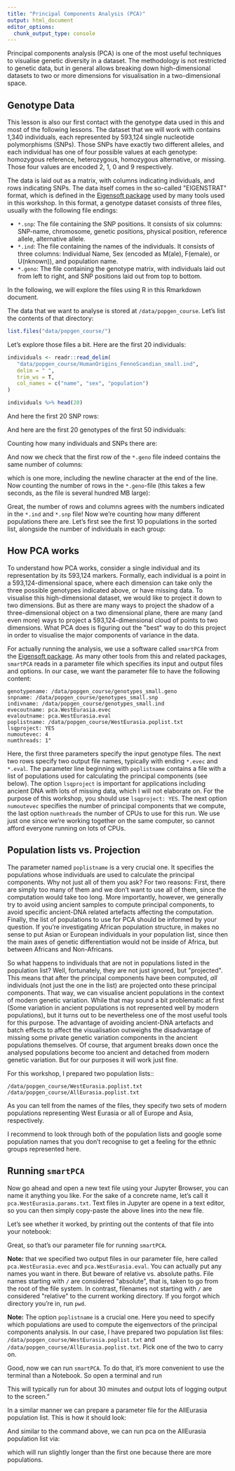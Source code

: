 ```yaml
---
title: "Principal Components Analysis (PCA)"
output: html_document
editor_options: 
  chunk_output_type: console
---
```


Principal components analysis (PCA) is one of the most useful techniques to visualise genetic diversity in a dataset. The methodology is not restricted to genetic data, but in general allows breaking down high-dimensional datasets to two or more dimensions for visualisation in a two-dimensional space.

## Genotype Data

This lesson is also our first contact with the genotype data used in this and most of the following lessons. The dataset that we will work with contains 1,340 individuals, each represented by 593,124 single nucleotide polymorphisms (SNPs). Those SNPs have exactly two different alleles, and each individual has one of four possible values at each genotype: homozygous reference, heterozygous, homozygous alternative, or missing. Those four values are encoded 2, 1, 0 and 9 respectively.

The data is laid out as a matrix, with columns indicating individuals, and rows indicating SNPs. The data itself comes in the so-called \"EIGENSTRAT\" format, which is defined in the [Eigensoft package](https://github.com/DReichLab/EIG) used by many tools used in this workshop. In this format, a genotype dataset consists of three files, usually with the following file endings:

* `*.snp`: The file containing the SNP positions. It consists of six columns: SNP-name, chromosome, genetic positions, physical position, reference allele, alternative allele.
* `*.ind`: The file containing the names of the individuals. It consists of three columns: Individual Name, Sex (encoded as M(ale), F(emale), or U(nknown)), and population name.
* `*.geno`: The file containing the genotype matrix, with individuals laid out from left to right, and SNP positions laid out from top to bottom.

In the following, we will explore the files using R in this Rmarkdown document.

The data that we want to analyse is stored at `/data/popgen_course`. Let's list the contents of that directory:

```r
list.files("data/popgen_course/")
```

Let's explore those files a bit. Here are the first 20 individuals:

```r
individuals <- readr::read_delim(
   "data/popgen_course/HumanOrigins_FennoScandian_small.ind", 
   delim = " ", 
   trim_ws = T,
   col_names = c("name", "sex", "population")
)

individuals %>% head(20)
```

And here the first 20 SNP rows:

And here are the first 20 genotypes of the first 50 individuals:

Counting how many individuals and SNPs there are:

And now we check that the first row of the `*.geno` file indeed contains the same number of columns:

which is one more, including the newline character at the end of the line. Now counting the number of rows in the `*.geno`-file (this takes a few seconds, as the file is several hundred MB large):

Great, the number of rows and columns agrees with the numbers indicated in the `*.ind` and `*.snp` file! Now we're counting how many different populations there are. Let's first see the first 10 populations in the sorted list, alongside the number of individuals in each group:

## How PCA works

To understand how PCA works, consider a single individual and its representation by its 593,124 markers. Formally, each individual is a point in a 593,124-dimensional space, where each dimension can take only the three possible genotypes indicated above, or have missing data. To visualise this high-dimensional dataset, we would like to project it down to two dimensions. But as there are many ways to project the shadow of a three-dimensional object on a two dimensional plane, there are many (and even more) ways to project a 593,124-dimensional cloud of points to two dimensions. What PCA does is figuring out the \"best\" way to do this project in order to visualise the major components of variance in the data.

For actually running the analysis, we use a software called `smartPCA` from the [Eigensoft package](https://github.com/DReichLab/EIG). As many other tools from this and related packages, `smartPCA` reads in a parameter file which specifies its input and output files and options. In our case, we want the parameter file to have the following content:

```
genotypename: /data/popgen_course/genotypes_small.geno
snpname: /data/popgen_course/genotypes_small.snp
indivname: /data/popgen_course/genotypes_small.ind
evecoutname: pca.WestEurasia.evec
evaloutname: pca.WestEurasia.eval
poplistname: /data/popgen_course/WestEurasia.poplist.txt
lsqproject: YES
numoutevec: 4
numthreads: 1"
```

Here, the first three parameters specify the input genotype files. The next two rows specify two output file names, typically with ending `*.evec` and `*.eval`. The parameter line beginning with `poplistname` contains a file with a list of populations used for calculating the principal components (see below). The option `lsqproject` is important for applications including ancient DNA with lots of missing data, which I will not elaborate on. For the purpose of this workshop, you should use `lsqproject: YES`. The next option `numoutevec` specifies the number of principal components that we compute, the last option `numthreads` the number of CPUs to use for this run. We use just one since we're working together on the same computer, so cannot afford everyone running on lots of CPUs.

## Population lists vs. Projection

The parameter named `poplistname` is a very crucial one. It specifies the populations whose individuals are used to calculate the principal components. Why not just all of them you ask? For two reasons: First, there are simply too many of them and we don't want to use all of them, since the computation would take too long. More importantly, however, we generally try to avoid using ancient samples to compute principal components, to avoid specific ancient-DNA related artefacts affecting the computation. Finally, the list of populations to use for PCA should be informed by your question. If you're investigating African population structure, in makes no sense to put Asian or European individuals in your population list, since then the main axes of genetic differentiation would not be inside of Africa, but between Africans and Non-Africans.

So what happens to individuals that are not in populations listed in the population list? Well, fortunately, they are not just ignored, but \"projected\". This means that after the principal components have been computed, *all* individuals (not just the one in the list) are projected onto these principal components. That way, we can visualise ancient populations in the context of modern genetic variation. While that may sound a bit problematic at first (Some variation in ancient populations is not represented well by modern populations), but it turns out to be nevertheless one of the most useful tools for this purpose. The advantage of avoiding ancient-DNA artefacts and batch effects to affect the visualisation outweighs the disadvantage of missing some private genetic variation components in the ancient populations themselves. Of course, that argument breaks down once the analysed populations become too ancient and detached from modern genetic variation. But for our purposes it will work just fine.

For this workshop, I prepared two population lists::

```
/data/popgen_course/WestEurasia.poplist.txt
/data/popgen_course/AllEurasia.poplist.txt
```

As you can tell from the names of the files, they specify two sets of modern populations representing West Eurasia or all of Europe and Asia, respectively.

I recommend to look through both of the population lists and google some population names that you don't recognise to get a feeling for the ethnic groups represented here.

## Running `smartPCA`

Now go ahead and open a new text file using your Jupyter Browser, you can name it anything you like. For the sake of a concrete name, let's call it `pca.WestEurasia.params.txt`. Text files in Jupyter are opene in a text editor, so you can then simply copy-paste the above lines into the new file.

Let's see whether it worked, by printing out the contents of that file into your notebook:

Great, so that's our parameter file for running `smartPCA`.

**Note:** that we specified two output files in our parameter file, here called `pca.WestEurasia.evec` and `pca.WestEurasia.eval`. You can actually put any names you want in there. But beware of relative vs. absolute paths. File names starting with `/` are considered \"absolute\", that is, taken to go from the root of the file system. In contrast, filenames not starting with `/` are considered \"relative\" to the current working directory. If you forgot which directory you're in, run `pwd`.

**Note:** The option `poplistname` is a crucial one. Here you need to specify which populations are used to compute the eigenvectors of the principal components analysis. In our case, I have prepared two population list files: `/data/popgen_course/WestEurasia.poplist.txt` and `/data/popgen_course/AllEurasia.poplist.txt`. Pick one of the two to carry on.

Good, now we can run `smartPCA`. To do that, it's more convenient to use the terminal than a Notebook. So open a terminal and run

This will typically run for about 30 minutes and output lots of logging output to the screen."

In a similar manner we can prepare a parameter file for the AllEurasia population list. This is how it should look:

And similar to the command above, we can run pca on the AllEurasia population list via:

which will run slightly longer than the first one because there are more populations.
